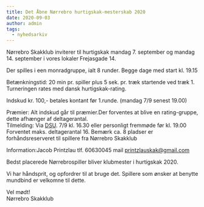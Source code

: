 ```yaml
---
title: Det Åbne Nørrebro hurtigskak-mesterskab 2020
date: 2020-09-03
author: admin
tags:
  - nyhedsarkiv
---
```


Nørrebro Skakklub inviterer til hurtigskak mandag 7. september og mandag 14. september i vores lokaler Frejasgade 14.

Der spilles i een monradgruppe, ialt 8 runder. Begge dage med start kl. 19.15

Betænkningstid: 20 min pr. spiller plus 5 sek. pr. træk startende ved træk 1. Turneringen rates med dansk hurtigskak-rating.

Indskud kr. 100,- betales kontant før 1.runde. (mandag 7/9 senest 19.00)

Præmier: Alt indskud går til præmier.Der forventes at blive en rating-gruppe, dette afhænger af deltagerantal.  
Tilmelding: Via [DSU](https://turnering.skak.dk/TournamentActive/Details?tourId=26571). 7/9 kl. 16.30 eller personligt fremmøde før kl. 19.00  
Forventet maks. deltagerantal 16. Bemærk ca. 8 pladser er forhåndsreserveret til spillere fra Nørrebro Skakklub

Information:Jacob Printzlau tlf. 60630045 mail printzlauskak@gmail.com

Bedst placerede Nørrebrospiller bliver klubmester i hurtigskak 2020.

Vi har håndsprit, og opfordrer til at bruge det. Spillere som ønsker at benytte mundbind er velkomne til dette.

Vel mødt!  
Nørrebro Skakklub
